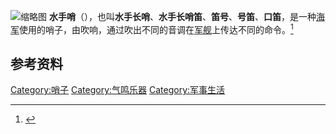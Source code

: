 {{Expand language|1=en|time=2020-10-28T15:08:10+00:00}}
[[File:Bootsmannpfeife.jpg|缩略图]]
'''水手哨'''（{{lang-en|boatswain's call; boatswain's pipe; boatswain's whistle}}），也叫'''水手长哨'''、'''水手长哨笛'''、'''笛号'''、'''号笛'''、'''口笛'''，是一种[[海军|海军]]使用的哨子，由{{le|水手长|boatswain}}吹响，通过吹出不同的音调在[[军舰|军舰]]上传达不同的命令。<ref>{{Cite journal|title=The Boatswain's Call|author=|url=https://doi.org/10.1080/00253359.1911.10654462|last=A Lieutenant|first=R.N.|date=1911-01-01|journal=The Mariner's Mirror|issue=1|doi=10.1080/00253359.1911.10654462|others=|year=|volume=1|page=|pages=9–15|issn=0025-3359|pmid=}}</ref>

== 参考资料 ==
<references />
[[Category:哨子|Category:哨子]]
[[Category:气鸣乐器|Category:气鸣乐器]]
[[Category:军事生活|Category:军事生活]]